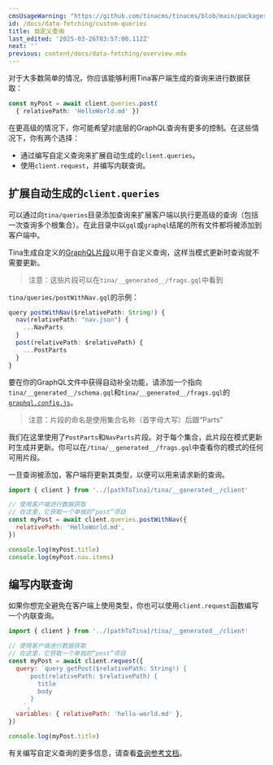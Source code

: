 ```yaml
---
cmsUsageWarning: "https://github.com/tinacms/tinacms/blob/main/packages/@tinacms/app/src/Playground.tsx"
id: /docs/data-fetching/custom-queries
title: 自定义查询
last_edited: '2025-03-26T03:57:00.112Z'
next: ''
previous: content/docs/data-fetching/overview.mdx
---
```


对于大多数简单的情况，你应该能够利用Tina客户端生成的查询来进行数据获取：

```ts
const myPost = await client.queries.post(
  { relativePath: 'HelloWorld.md' })
```

在更高级的情况下，你可能希望对底层的GraphQL查询有更多的控制。在这些情况下，你有两个选择：

* 通过编写自定义查询来扩展自动生成的`client.queries`。
* 使用`client.request`，并编写内联查询。

## 扩展自动生成的`client.queries`

可以通过向`tina/queries`目录添加查询来扩展客户端以执行更高级的查询（包括一次查询多个根集合）。在此目录中以`gql`或`graphql`结尾的所有文件都将被添加到客户端中。

Tina生成自定义的[GraphQL片段](https://graphql.org/learn/queries/#fragments)以用于自定义查询，这样当模式更新时查询就不需要更新。

> 注意：这些片段可以在`tina/__generated__/frags.gql`中看到

`tina/queries/postWithNav.gql`的示例：

```ts
query postWithNav($relativePath: String!) {
  nav(relativePath: "nav.json") {
    ...NavParts
  }
  post(relativePath: $relativePath) {
    ...PostParts
  }
}
```

要在你的GraphQL文件中获得自动补全功能，请添加一个指向`tina/__generated__/schema.gql`和`tina/__generated__/frags.gql`的[`graphql.config.js`](https://github.com/tinacms/tina-cloud-starter/blob/main/graphql.config.js)。

> 注意：片段的命名是使用集合名称（首字母大写）后跟“Parts”

我们在这里使用了`PostParts`和`NavParts`片段。对于每个集合，此片段在模式更新时生成并更新。你可以在`/tina/__generated__/frags.gql`中查看你的模式的任何可用片段。

一旦查询被添加，客户端将更新其类型，以便可以用来请求新的查询。

```js
import { client } from '../[pathToTina]/tina/__generated__/client'

// 使用客户端进行数据获取
// 在这里，它获取一个单独的“post”项目
const myPost = await client.queries.postWithNav({
  relativePath: 'HelloWorld.md',
})

console.log(myPost.title)
console.log(myPost.nav.items)
```

## 编写内联查询

如果你想完全避免在客户端上使用类型，你也可以使用`client.request`函数编写一个内联查询。

```js
import { client } from '../[pathToTina]/tina/__generated__/client'

// 使用客户端进行数据获取
// 在这里，它获取一个单独的“post”项目
const myPost = await client.request({
  query: `query getPost($relativePath: String!) {
      post(relativePath: $relativePath) {
        title
        body
      }
    `,
  variables: { relativePath: 'hello-world.md' },
})

console.log(myPost.title)
```

有关编写自定义查询的更多信息，请查看[查询参考文档](/docs/graphql/queries/)。